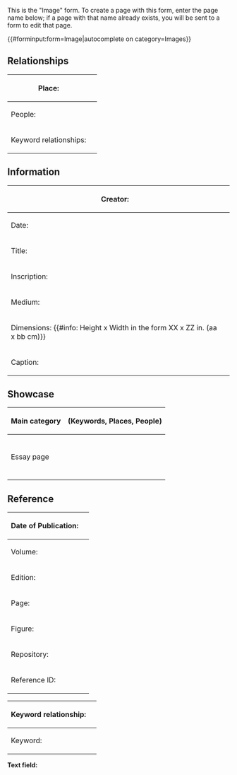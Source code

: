 <noinclude>
This is the "Image" form.
To create a page with this form, enter the page name below;
if a page with that name already exists, you will be sent to a form to edit that page.

{{#forminput:form=Image|autocomplete on category=Images}}

</noinclude><includeonly>
<div id="wikiPreview" style="display: none; padding-bottom: 25px; margin-bottom: 25px; border-bottom: 1px solid #AAAAAA;"></div>
{{{for template|Image}}}
== Relationships ==
{| class="formtable"
! Place:
| {{{field|Place}}}
|-
! People:
| {{{field|People}}}
|-
! Keyword relationships:
| {{{field|Keyword relationships|holds template}}}
|}

== Information ==
{| class="formtable"
! Creator:
| {{{field|Creator}}}
|-
! Date:
| {{Form:Date|Prefix=Creation}}
|-
! Title:
| {{{field|Title}}}
|-
! Inscription:
| {{{field|Inscription|input type=textarea}}}
|-
! Medium:
| {{{field|Medium}}}
|-
! Dimensions: {{#info: Height x Width in the form XX x ZZ in. (aa x bb cm)}}
| {{{field|Dimensions}}}
|- 
! Caption:
| {{{field|Caption|mandatory}}}
|}

== Showcase ==
{| class="formtable"
|-
! Main category
| class="pl-3 checkbox-cell" | {{{field|Showcase main|input type=checkbox|label=Designate image as representative of one of the main categories|show on select=Yes=>showcase-main-category;}}} (Keywords, Places, People)
|- id="showcase-main-category"
!
| class="pl-3" | {{{field|Showcase main Category|input type=dropdown|values=Keywords,Places,People|mandatory}}}
|-
! Essay page
| class="pl-3 checkbox-cell" | {{{field|Showcase essay|input type=checkbox|label=Designate image as representative of an essay|show on select=Yes=>showcase-essay-page;}}}
|- id="showcase-essay-page"
!
| class="pl-3 " | {{{field|Showcase essay Page|input type=combobox|values from category=Essays|mandatory}}}
|}

== Reference ==
{| class="formtable"
! Date of Publication:
| {{Form:Date|Prefix=Publication}}
|-
! Volume:
| {{{field|Volume}}}
|-
! Edition:
| {{{field|Edition}}}
|-
! Page:
| {{{field|Page}}}
|-
! Figure:
| {{{field|Figure}}}
|-
! Repository:
| {{{field|Repository}}}
|-
! Reference ID:
| {{{field|Reference ID}}}
|}
{{{end template}}}

{{{for template|Keyword relationship|embed in field=Image[Keyword relationships]|multiple}}}
{| class="formtable"
! Keyword relationship:
| {{{field|Keyword relationship|property=Keyword relationship}}}
|-
! Keyword:
| {{{field|Keyword|property=Keyword|input type=text with autocomplete|values from category=Keywords}}}
|}
{{{end template}}}

'''Text field:'''

{{{standard input|free text|rows=10}}}
</includeonly>

